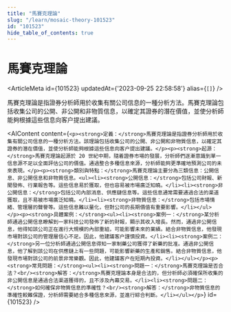 ```yaml
---
title: "馬賽克理論"
slug: "/learn/mosaic-theory-101523"
id: "101523"
hide_table_of_contents: true
---
```



# 馬賽克理論

<ArticleMeta id={101523} updatedAt={'2023-09-25 22:58:58'} alias={`[]`} />
<div className='border-solid border-b border-t-0 my-4 border-[var(--ifm-color-gray-300)]' />

馬賽克理論是指證券分析師用於收集有關公司信息的一種分析方法。馬賽克理論包括收集公司的公開、非公開和非物質信息，以確定其證券的潛在價值，並使分析師能夠根據這些信息向客户提出建議。

<AIContent content={`<p><strong>定義：</strong>馬賽克理論是指證券分析師用於收集有關公司信息的一種分析方法。該理論包括收集公司的公開、非公開和非物質信息，以確定其證券的潛在價值，並使分析師能夠根據這些信息向客户提出建議。</p><p><strong>起源：</strong>馬賽克理論起源於 20 世紀中期，隨着證券市場的發展，分析師們逐漸意識到單一信息源不足以全面評估公司的價值。通過整合多種信息來源，分析師能夠更準確地預測公司的未來表現。</p><p><strong>類別與特點：</strong>馬賽克理論主要分為三類信息：公開信息、非公開信息和非物質信息。<ul><li><strong>公開信息：</strong>包括公司財報、新聞發佈、行業報告等。這些信息易於獲取，但也容易被市場廣泛知曉。</li><li><strong>非公開信息：</strong>包括公司內部消息、供應鏈信息等。這些信息通常需要通過合法的渠道獲取，且不易被市場廣泛知曉。</li><li><strong>非物質信息：</strong>包括市場情緒、管理層的聲譽等。這些信息難以量化，但對公司的長期價值有重要影響。</li></ul></p><p><strong>具體案例：</strong><ul><li><strong>案例一：</strong>某分析師通過公開信息瞭解到一家科技公司發佈了新的財報，顯示其收入增長。然而，通過非公開信息，他得知該公司正在進行大規模的內部重組，可能影響未來的業績。結合非物質信息，他發現市場對該公司的管理層信心不足。因此，他建議客户謹慎投資。</li><li><strong>案例二：</strong>另一位分析師通過公開信息得知一家制藥公司獲得了新藥的批准。通過非公開信息，他了解到該公司在供應鏈上有一些問題，可能影響新藥的生產和銷售。結合非物質信息，他發現市場對該公司的前景非常樂觀。因此，他建議客户在短期內投資。</li></ul></p><p><strong>常見問題：</strong><ul><li><strong>問題一：</strong>馬賽克理論是否合法？<br/><strong>解答：</strong>馬賽克理論本身是合法的，但分析師必須確保所收集的非公開信息是通過合法渠道獲得的，且不涉及內幕交易。</li><li><strong>問題二：</strong>如何確保非物質信息的準確性？<br/><strong>解答：</strong>非物質信息的準確性較難保證，分析師需要結合多種信息來源，並進行綜合判斷。</li></ul></p>`} id={101523} />
